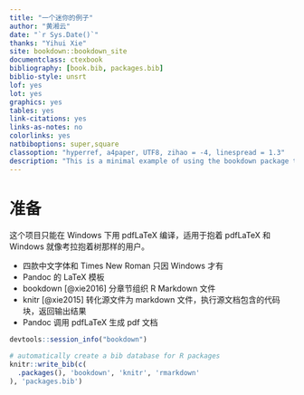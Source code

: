 --- 
title: "一个迷你的例子"
author: "黄湘云"
date: "`r Sys.Date()`"
thanks: "Yihui Xie"
site: bookdown::bookdown_site
documentclass: ctexbook
bibliography: [book.bib, packages.bib]
biblio-style: unsrt
lof: yes
lot: yes
graphics: yes
tables: yes
link-citations: yes
links-as-notes: no
colorlinks: yes
natbiboptions: super,square
classoption: "hyperref, a4paper, UTF8, zihao = -4, linespread = 1.3"
description: "This is a minimal example of using the bookdown package to write a book. The output format for this example is bookdown::gitbook."
---

# 准备

这个项目只能在 Windows 下用 pdfLaTeX 编译，适用于抱着 pdfLaTeX 和 Windows 就像考拉抱着树那样的用户。

- 四款中文字体和 Times New Roman 只因 Windows 才有
- Pandoc 的 LaTeX 模板
- bookdown [@xie2016] 分章节组织 R Markdown 文件
- knitr [@xie2015] 转化源文件为 markdown 文件，执行源文档包含的代码块，返回输出结果
- Pandoc 调用 pdfLaTeX 生成 pdf 文档

```{r}
devtools::session_info("bookdown")
```



```{r include=FALSE}
# automatically create a bib database for R packages
knitr::write_bib(c(
  .packages(), 'bookdown', 'knitr', 'rmarkdown'
), 'packages.bib')
```
